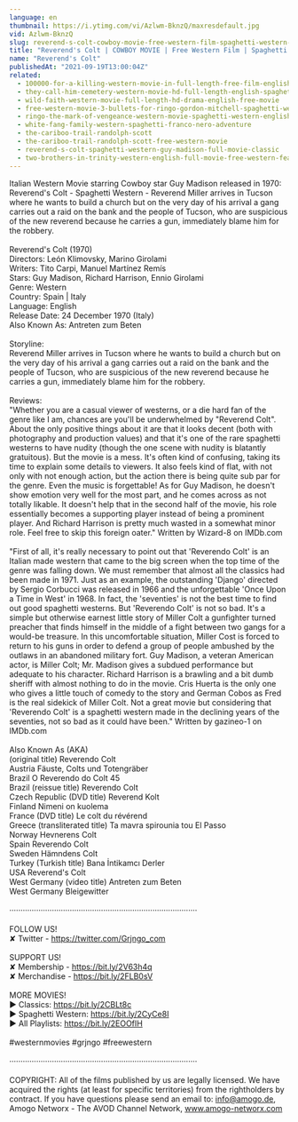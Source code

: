 ```yaml
---
language: en
thumbnail: https://i.ytimg.com/vi/Azlwm-BknzQ/maxresdefault.jpg
vid: Azlwm-BknzQ
slug: reverend-s-colt-cowboy-movie-free-western-film-spaghetti-western-english
title: "Reverend's Colt | COWBOY MOVIE | Free Western Film | Spaghetti Western | English"
name: "Reverend's Colt"
publishedAt: "2021-09-19T13:00:04Z"
related:
  - 100000-for-a-killing-western-movie-in-full-length-free-film-english-full-movies-youtube
  - they-call-him-cemetery-western-movie-hd-full-length-english-spaghetti-western
  - wild-faith-western-movie-full-length-hd-drama-english-free-movie
  - free-western-movie-3-bullets-for-ringo-gordon-mitchell-spaghetti-western-full-youtube-movie
  - ringo-the-mark-of-vengeance-western-movie-spaghetti-western-english-full-length-free-westerns
  - white-fang-family-western-spaghetti-franco-nero-adventure
  - the-cariboo-trail-randolph-scott
  - the-cariboo-trail-randolph-scott-free-western-movie
  - reverend-s-colt-spaghetti-western-guy-madison-full-movie-classic
  - two-brothers-in-trinity-western-english-full-movie-free-western-feature-film-spaghetti-western
---
```


Italian Western Movie starring Cowboy star Guy Madison released in 1970: Reverend's Colt - Spaghetti Western - Reverend Miller arrives in Tucson where he wants to build a church but on the very day of his arrival a gang carries out a raid on the bank and the people of Tucson, who are suspicious of the new reverend because he carries a gun, immediately blame him for the robbery.<br />
<br />
Reverend's Colt (1970)<br />
Directors: León Klimovsky, Marino Girolami <br />
Writers: Tito Carpi, Manuel Martínez Remís  <br />
Stars: Guy Madison, Richard Harrison, Ennio Girolami<br />
Genre: Western<br />
Country: Spain | Italy<br />
Language: English<br />
Release Date: 24 December 1970 (Italy) <br />
Also Known As: Antreten zum Beten<br />
<br />
Storyline:<br />
Reverend Miller arrives in Tucson where he wants to build a church but on the very day of his arrival a gang carries out a raid on the bank and the people of Tucson, who are suspicious of the new reverend because he carries a gun, immediately blame him for the robbery.<br />
<br />
Reviews:<br />
"Whether you are a casual viewer of westerns, or a die hard fan of the genre like I am, chances are you'll be underwhelmed by "Reverend Colt". About the only positive things about it are that it looks decent (both with photography and production values) and that it's one of the rare spaghetti westerns to have nudity (though the one scene with nudity is blatantly gratuitous). But the movie is a mess. It's often kind of confusing, taking its time to explain some details to viewers. It also feels kind of flat, with not only with not enough action, but the action there is being quite sub par for the genre. Even the music is forgettable! As for Guy Madison, he doesn't show emotion very well for the most part, and he comes across as not totally likable. It doesn't help that in the second half of the movie, his role essentially becomes a supporting player instead of being a prominent player. And Richard Harrison is pretty much wasted in a somewhat minor role. Feel free to skip this foreign oater." Written by Wizard-8 on IMDb.com <br />
<br />
"First of all, it's really necessary to point out that 'Reverendo Colt' is an Italian made western that came to the big screen when the top time of the genre was falling down. We must remember that almost all the classics had been made in 1971. Just as an example, the outstanding 'Django' directed by Sergio Corbucci was released in 1966 and the unforgettable 'Once Upon a Time in West' in 1968. In fact, the 'seventies' is not the best time to find out good spaghetti westerns. But 'Reverendo Colt' is not so bad. It's a simple but otherwise earnest little story of Miller Colt a gunfighter turned preacher that finds himself in the middle of a fight between two gangs for a would-be treasure. In this uncomfortable situation, Miller Cost is forced to return to his guns in order to defend a group of people ambushed by the outlaws in an abandoned military fort. Guy Madison, a veteran American actor, is Miller Colt; Mr. Madison gives a subdued performance but adequate to his character. Richard Harrison is a brawling and a bit dumb sheriff with almost nothing to do in the movie. Cris Huerta is the only one who gives a little touch of comedy to the story and German Cobos as Fred is the real sidekick of Miller Colt. Not a great movie but considering that 'Reverendo Colt' is a spaghetti western made in the declining years of the seventies, not so bad as it could have been." Written by gazineo-1 on IMDb.com <br />
<br />
Also Known As (AKA)<br />
(original title) Reverendo Colt<br />
Austria Fäuste, Colts und Totengräber<br />
Brazil O Reverendo do Colt 45<br />
Brazil (reissue title) Reverendo Colt<br />
Czech Republic (DVD title) Reverend Kolt<br />
Finland Nimeni on kuolema<br />
France (DVD title) Le colt du révérend<br />
Greece (transliterated title) Ta mavra spirounia tou El Passo<br />
Norway Hevnerens Colt<br />
Spain Reverendo Colt<br />
Sweden Hämndens Colt<br />
Turkey (Turkish title) Bana İntikamcı Derler<br />
USA Reverend's Colt<br />
West Germany (video title) Antreten zum Beten<br />
West Germany Bleigewitter<br />
<br />
····················································································<br />
<br />
FOLLOW US!<br />
✘ Twitter - https://twitter.com/Grjngo_com<br />
<br />
SUPPORT US!<br />
✘ Membership - https://bit.ly/2V63h4q<br />
✘ Merchandise - https://bit.ly/2FLB0sV<br />
<br />
MORE MOVIES! <br />
► Classics: https://bit.ly/2CBLt8c <br />
► Spaghetti Western: https://bit.ly/2CyCe8I <br />
► All Playlists: https://bit.ly/2EOOfIH <br />
<br />
#westernmovies #grjngo #freewestern<br />
<br />
····················································································<br />
<br />
COPYRIGHT: All of the films published by us are legally licensed. We have acquired the rights (at least for specific territories) from the rightholders by contract. If you have questions please send an email to: info@amogo.de, Amogo Networx - The AVOD Channel Network, www.amogo-networx.com